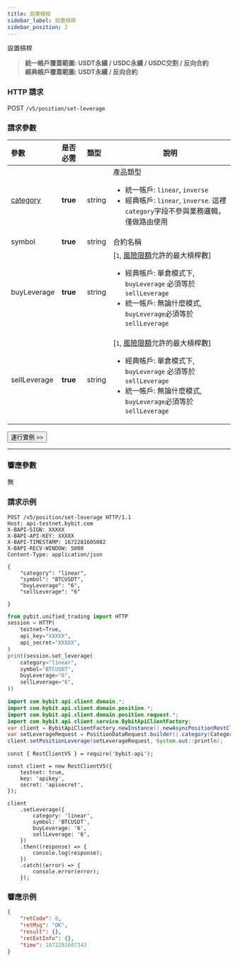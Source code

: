 ```yaml
---
title: 設置槓桿
sidebar_label: 設置槓桿
sidebar_position: 2
---
```


設置槓桿
> **統一帳戶覆蓋範圍: USDT永續 / USDC永續 / USDC交割 / 反向合約**<br/>
> **經典帳戶覆蓋範圍: USDT永續 / 反向合約**

### HTTP 請求
POST `/v5/position/set-leverage`

### 請求參數
| 參數 | 是否必需 | 類型 | 說明|
|:----- |:-------|:-----|------ |
|[category](../enum#category) |**true** |string |產品類型 <ul><li>統一帳戶: `linear`, `inverse`</li><li>經典帳戶: `linear`, `inverse`. 這裡`category`字段不參與業務邏輯，僅做路由使用</li></ul> |
|symbol |**true** |string |合約名稱|
|buyLeverage |**true** |string |[`1`, [風險限額](../market/risk-limit#)允許的最大槓桿數] <ul><li>經典帳戶: 單倉模式下, `buyLeverage` 必須等於`sellLeverage`</li><li>統一帳戶: 無論什麼模式, `buyLeverage`必須等於`sellLeverage`</li></ul> |
|sellLeverage |**true** |string |[`1`, [風險限額](../market/risk-limit#)允許的最大槓桿數] <ul><li>經典帳戶: 單倉模式下, `buyLeverage` 必須等於`sellLeverage`</li><li>統一帳戶: 無論什麼模式, `buyLeverage`必須等於`sellLeverage`</li></ul>|

<a href="/api-explorer/v5/position/leverage"><Button>運行實例 >></Button></a>

---

### 響應參數
無

### 請求示例

<Tabs groupId="programming-languages">
<TabItem value="http" label="HTTP">

```http
POST /v5/position/set-leverage HTTP/1.1
Host: api-testnet.bybit.com
X-BAPI-SIGN: XXXXX
X-BAPI-API-KEY: XXXXX
X-BAPI-TIMESTAMP: 1672281605082
X-BAPI-RECV-WINDOW: 5000
Content-Type: application/json

{
    "category": "linear",
    "symbol": "BTCUSDT",
    "buyLeverage": "6",
    "sellLeverage": "6"

}
```

</TabItem>
<TabItem value="python" label="Python">

```python
from pybit.unified_trading import HTTP
session = HTTP(
    testnet=True,
    api_key="XXXXX",
    api_secret="XXXXX",
)
print(session.set_leverage(
    category="linear",
    symbol="BTCUSDT",
    buyLeverage="6",
    sellLeverage="6",
))
```

</TabItem>
<TabItem value="java" label="Java">

```java
import com.bybit.api.client.domain.*;
import com.bybit.api.client.domain.position.*;
import com.bybit.api.client.domain.position.request.*;
import com.bybit.api.client.service.BybitApiClientFactory;
var client = BybitApiClientFactory.newInstance().newAsyncPositionRestClient();
var setLeverageRequest = PositionDataRequest.builder().category(CategoryType.LINEAR).symbol("BTCUSDT").buyLeverage("5").sellLeverage("5").build();
client.setPositionLeverage(setLeverageRequest, System.out::println);
```

</TabItem>
<TabItem value="Node" label="Node.js">

```n4js
const { RestClientV5 } = require('bybit-api');

const client = new RestClientV5({
    testnet: true,
    key: 'apikey',
    secret: 'apisecret',
});

client
    .setLeverage({
        category: 'linear',
        symbol: 'BTCUSDT',
        buyLeverage: '6',
        sellLeverage: '6',
    })
    .then((response) => {
        console.log(response);
    })
    .catch((error) => {
        console.error(error);
    });
```

</TabItem>
</Tabs>

### 響應示例

```json
{
    "retCode": 0,
    "retMsg": "OK",
    "result": {},
    "retExtInfo": {},
    "time": 1672281607343
}
```
